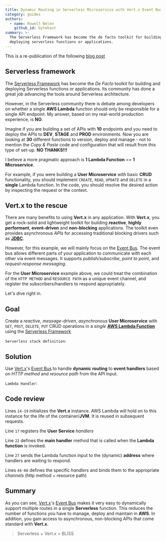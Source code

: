 ```yaml
---
title: Dynamic Routing in Serverless Microservice with Vert.x Event Bus
category: guides
authors:
  - name: Rowell Belen
    github_id: bytekast
summary: >-
  The Serverless Framework has become the de facto toolkit for building and
  deploying serverless functions or applications.
---
```



<Alert info>

This is a re-publication of the following [blog post](https://www.rowellbelen.com/dynamic-routing-in-serverless-microservice-with-vert-x-event-bus/)

</Alert>

## Serverless framework

The [Serverless Framework](https://serverless.com) has become the *De Facto* toolkit for building and deploying Serverless functions or applications. Its community has done a great job advancing the tools around Serverless architecture.

However, in the Serverless community there is debate among developers on whether a single **AWS Lambda** function should only be responsible for a single API endpoint. My answer, based on my real-world production experience, is **NO**. 

Imagine if you are building a set of APIs with **10** endpoints and you need to deploy the APIs to **DEV**, **STAGE** and **PROD** environments. Now you are looking at **30** different functions to version, deploy and manage - not to mention the *Copy & Paste* code and configuration that will result from this type of set-up. **NO THANKS!!!** 

I believe a more pragmatic approach is **1 Lambda Function** == **1 Microservice**.

For example, if you were building a **User Microservice** with basic **CRUD** functionality, you should implement `CREATE`, `READ`, `UPDATE` and `DELETE` in a **single** Lambda function. In the code, you should resolve the desired action by inspecting the request or the context.

## Vert.x to the rescue

There are many benefits to using **Vert.x** in any application. With **Vert.x**, you get a rock-solid and lightweight toolkit for building **reactive**, **highly performant**, **event-driven** and **non-blocking** applications. The toolkit even provides asynchronous *APIs* for accessing traditional blocking drivers such as **[JDBC](http://vertx.io/docs/vertx-jdbc-client/groovy/)**.

However, for this example, we will mainly focus on the [Event Bus](http://vertx.io/docs/vertx-core/groovy/#event_bus). The event bus allows different parts of your application to communicate with each other via event messages. It supports *publish/subscribe*, *point to point*, and *request-response messaging*.

For the **User Microservice** example above, we could treat the combination of the `HTTP METHOD` and `RESOURCE PATH` as a unique event channel, and register the subscribers/handlers to respond appropriately.

Let's dive right in.

## Goal

Create a *reactive*, *message-driven*, *asynchronous* **User Microservice** with `GET`, `POST`, `DELETE`, `PUT` CRUD operations in a *single* **[AWS Lambda Function](aws.amazon.com/lambda)** using the [Serverless Framework](https://serverless.com)

`Serverless stack definition`:

<Gist url="https://gist.github.com/bytekast/48daa2ca479156c98d2735cca181ef30" />

## Solution

Use [Vert.x](http://vertx.io)'s [Event Bus](http://vertx.io/docs/vertx-core/groovy/#event_bus) to handle **dynamic routing** to **event handlers** based on *HTTP method* and *resource path* from the API input.

`Lambda Handler`:

<Gist url="https://gist.github.com/bytekast/d5a544f8cdcd327a12010100b2ba2d66" />

## Code review

Lines `14-19` initializes the **Vert.x** instance. AWS Lambda will hold on to this instance for the life of the container/**JVM**. It is reused in subsequent requests.

Line `17` registers the **User Service** *handlers*

Line `22` defines the **main handler** method that is called when the **Lambda function** is invoked.

Line `27` sends the Lambda function input to the (dynamic) **address** where handlers are waiting to respond. 

Lines `44-66` defines the specific *handlers* and binds them to the appropriate *channels* (http method + resource path)

## Summary
 
As you can see, [Vert.x](http://vertx.io)'s [Event Bus](http://vertx.io/docs/vertx-core/groovy/#event_bus) makes it very easy to dynamically support multiple routes in a single **Serverless** function. This reduces the number of functions you have to manage, deploy and maintain in **AWS**. In addition, you gain access to asynchronous, non-blocking APIs that come standard with **Vert.x**.

> Serverless + Vert.x = BLISS

